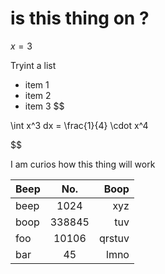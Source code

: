 

# is this thing on ?


$x = 3$

Tryint a list
* item 1
* item 2
* item 3
$$

\int x^3 dx = \frac{1}{4} \cdot x^4

$$

I am curios how this thing will work

| Beep |   No.  |   Boop |
| :--- | :----: | -----: |
| beep |  1024  |    xyz |
| boop | 338845 |    tuv |
| foo  |  10106 | qrstuv |
| bar  |   45   |   lmno |